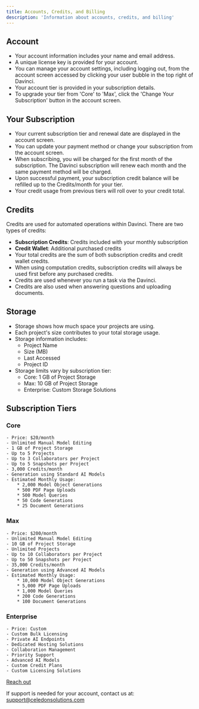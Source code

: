 ```yaml
---
title: Accounts, Credits, and Billing
description: 'Information about accounts, credits, and billing'
---
```


## Account
- Your account information includes your name and email address.
- A unique license key is provided for your account.
- You can manage your account settings, including logging out, from the account screen accessed by clicking your user bubble in the top right of Davinci.
- Your account tier is provided in your subscription details.
- To upgrade your tier from 'Core' to 'Max', click the 'Change Your Subscription' button in the account screen.

## Your Subscription
- Your current subscription tier and renewal date are displayed in the account screen.
- You can update your payment method or change your subscription from the account screen.
- When subscribing, you will be charged for the first month of the subscription. The Davinci subscription will renew each month and the same payment method will be charged.
- Upon successful payment, your subscription credit balance will be refilled up to the Credits/month for your tier.
- Your credit usage from previous tiers will roll over to your credit total.

## Credits
Credits are used for automated operations within Davinci. There are two types of credits:
- **Subscription Credits**: Credits included with your monthly subscription
- **Credit Wallet**: Additional purchased credits
- Your total credits are the sum of both subscription credits and credit wallet credits.
- When using computation credits, subscription credits will always be used first before any purchased credits.
- Credits are used whenever you run a task via the Davinci.
- Credits are also used when answering questions and uploading documents.

## Storage
- Storage shows how much space your projects are using.
- Each project's size contributes to your total storage usage.
- Storage information includes:
    * Project Name
    * Size (MB)
    * Last Accessed
    * Project ID
- Storage limits vary by subscription tier:
    * Core: 1 GB of Project Storage
    * Max: 10 GB of Project Storage
    * Enterprise: Custom Storage Solutions

## Subscription Tiers
### Core
    - Price: $20/month
    - Unlimited Manual Model Editing
    - 1 GB of Project Storage
    - Up to 5 Projects
    - Up to 3 Collaborators per Project
    - Up to 5 Snapshots per Project
    - 3,000 Credits/month
    - Generation using Standard AI Models
    - Estimated Monthly Usage:
        * 2,000 Model Object Generations
        * 500 PDF Page Uploads
        * 500 Model Queries
        * 50 Code Generations
        * 25 Document Generations
### Max
    - Price: $200/month
    - Unlimited Manual Model Editing
    - 10 GB of Project Storage
    - Unlimited Projects
    - Up to 10 Collaborators per Project
    - Up to 50 Snapshots per Project
    - 35,000 Credits/month
    - Generation using Advanced AI Models
    - Estimated Monthly Usage:
        * 10,000 Model Object Generations
        * 5,000 PDF Page Uploads
        * 1,000 Model Queries
        * 200 Code Generations
        * 100 Document Generations
### Enterprise
    - Price: Custom
    - Custom Bulk Licensing
    - Private AI Endpoints
    - Dedicated Hosting Solutions
    - Collaboration Management
    - Priority Support
    - Advanced AI Models
    - Custom Credit Plans
    - Custom Licensing Solutions
[Reach out](https://celedon.solutions/enterprise-contact/)




<Note>If support is needed for your account, contact us at: support@celedonsolutions.com </Note>